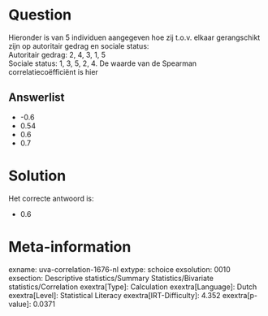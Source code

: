 Question
========

Hieronder is van 5 individuen aangegeven hoe zij t.o.v. elkaar
gerangschikt zijn op autoritair gedrag en sociale status:\
Autoritair gedrag: 2, 4, 3, 1, 5\
Sociale status: 1, 3, 5, 2, 4. De waarde van de Spearman
correlatiecoëfficiënt is hier

Answerlist
----------

* -0.6
* 0.54
* 0.6
* 0.7

Solution
========

Het correcte antwoord is: 

* 0.6

Meta-information
================
exname: uva-correlation-1676-nl
extype: schoice
exsolution: 0010
exsection: Descriptive statistics/Summary Statistics/Bivariate statistics/Correlation
exextra[Type]: Calculation
exextra[Language]: Dutch
exextra[Level]: Statistical Literacy
exextra[IRT-Difficulty]: 4.352
exextra[p-value]: 0.0371
